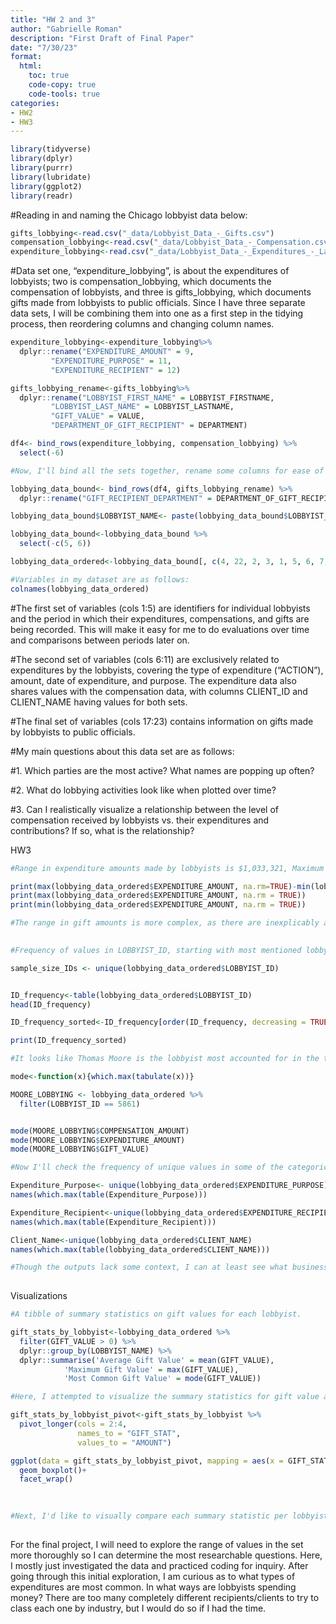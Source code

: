 ```yaml
---
title: "HW 2 and 3"
author: "Gabrielle Roman"
description: "First Draft of Final Paper" 
date: "7/30/23" 
format:
  html:
    toc: true
    code-copy: true
    code-tools: true
categories: 
- HW2
- HW3
---
```


```r
library(tidyverse)
library(dplyr)
library(purrr)
library(lubridate)
library(ggplot2)
library(readr)

```

#Reading in and naming the Chicago lobbyist data below:

```r
gifts_lobbying<-read.csv("_data/Lobbyist_Data_-_Gifts.csv") 
compensation_lobbying<-read.csv("_data/Lobbyist_Data_-_Compensation.csv")
expenditure_lobbying<-read.csv("_data/Lobbyist_Data_-_Expenditures_-_Large.csv")
```

#Data set one, "expenditure_lobbying", is about the expenditures of lobbyists; two is compensation_lobbying, which documents the compensation of lobbyists, and three is gifts_lobbying, which documents gifts made from lobbyists to public officials. Since I have three separate data sets, I will be combining them into one as a first step in the tidying process, then reordering columns and changing column names.

```r
expenditure_lobbying<-expenditure_lobbying%>% 
  dplyr::rename("EXPENDITURE_AMOUNT" = 9,
         "EXPENDITURE_PURPOSE" = 11,
         "EXPENDITURE_RECIPIENT" = 12)

gifts_lobbying_rename<-gifts_lobbying%>% 
  dplyr::rename("LOBBYIST_FIRST_NAME" = LOBBYIST_FIRSTNAME,
         "LOBBYIST_LAST_NAME" = LOBBYIST_LASTNAME,
         "GIFT_VALUE" = VALUE,
         "DEPARTMENT_OF_GIFT_RECIPIENT" = DEPARTMENT)

df4<- bind_rows(expenditure_lobbying, compensation_lobbying) %>% 
  select(-6)

#Now, I'll bind all the sets together, rename some columns for ease of interpretation, and then reorder the columns.

lobbying_data_bound<- bind_rows(df4, gifts_lobbying_rename) %>% 
  dplyr::rename("GIFT_RECIPIENT_DEPARTMENT" = DEPARTMENT_OF_GIFT_RECIPIENT)

lobbying_data_bound$LOBBYIST_NAME<- paste(lobbying_data_bound$LOBBYIST_FIRST_NAME, lobbying_data_bound$LOBBYIST_LAST_NAME, sep = " ")

lobbying_data_bound<-lobbying_data_bound %>% 
  select(-c(5, 6))

lobbying_data_ordered<-lobbying_data_bound[, c(4, 22, 2, 3, 1, 5, 6, 7, 8, 9, 10, 11, 13, 14, 15, 16, 17, 18, 19, 20, 21, 12)]

#Variables in my dataset are as follows:
colnames(lobbying_data_ordered)

```

#The first set of variables (cols 1:5) are identifiers for individual lobbyists and the period in which their expenditures, compensations, and gifts are being recorded. This will make it easy for me to do evaluations over time and comparisons between periods later on.

#The second set of variables (cols 6:11) are exclusively related to expenditures by the lobbyists, covering the type of expenditure ("ACTION"), amount, date of expenditure, and purpose. The expenditure data also shares values with the compensation data, with columns CLIENT_ID and CLIENT_NAME having values for both sets.

#The final set of variables (cols 17:23) contains information on gifts made by lobbyists to public officials.

#My main questions about this data set are as follows:

#1. Which parties are the most active? What names are popping up often?

#2. What do lobbying activities look like when plotted over time?

#3. Can I realistically visualize a relationship between the level of compensation received by lobbyists vs. their expenditures and contributions? If so, what is the relationship?

HW3

```r
#Range in expenditure amounts made by lobbyists is $1,033,321, Maximum is #1,033,571, and Minimum is $250.

print(max(lobbying_data_ordered$EXPENDITURE_AMOUNT, na.rm=TRUE)-min(lobbying_data_ordered$EXPENDITURE_AMOUNT, na.rm=TRUE))
print(max(lobbying_data_ordered$EXPENDITURE_AMOUNT, na.rm = TRUE))
print(min(lobbying_data_ordered$EXPENDITURE_AMOUNT, na.rm = TRUE))

#The range in gift amounts is more complex, as there are inexplicably a bunch of gifts in the data frame that are valued at "None" or "0", but I don't want to delete at this stage since there is some anecdotal context suggested by the recipient value. How do I exclude the 0 values from my range analysis?
      

#Frequency of values in LOBBYIST_ID, starting with most mentioned lobbyist:

sample_size_IDs <- unique(lobbying_data_ordered$LOBBYIST_ID)


ID_frequency<-table(lobbying_data_ordered$LOBBYIST_ID)
head(ID_frequency)

ID_frequency_sorted<-ID_frequency[order(ID_frequency, decreasing = TRUE)]

print(ID_frequency_sorted)

#It looks like Thomas Moore is the lobbyist most accounted for in the three lobbying activity data sets at 1694 mentions. Now I'll check the mode of each type of activity he's done.

mode<-function(x){which.max(tabulate(x))}

MOORE_LOBBYING <- lobbying_data_ordered %>% 
  filter(LOBBYIST_ID == 5861)


mode(MOORE_LOBBYING$COMPENSATION_AMOUNT)
mode(MOORE_LOBBYING$EXPENDITURE_AMOUNT)
mode(MOORE_LOBBYING$GIFT_VALUE)

#Now I'll check the frequency of unique values in some of the categorical variables from expenditures: expenditure purpose, expenditure recipient, and client name.

Expenditure_Purpose<- unique(lobbying_data_ordered$EXPENDITURE_PURPOSE)
names(which.max(table(Expenditure_Purpose)))

Expenditure_Recipient<-unique(lobbying_data_ordered$EXPENDITURE_RECIPIENT)
names(which.max(table(Expenditure_Recipient)))

Client_Name<-unique(lobbying_data_ordered$CLIENT_NAME)
names(which.max(table(lobbying_data_ordered$CLIENT_NAME)))

#Though the outputs lack some context, I can at least see what businesses and parties are the most active.
 

```

Visualizations

```r
#A tibble of summary statistics on gift values for each lobbyist.

gift_stats_by_lobbyist<-lobbying_data_ordered %>% 
  filter(GIFT_VALUE > 0) %>%
  dplyr::group_by(LOBBYIST_NAME) %>% 
  dplyr::summarise('Average Gift Value' = mean(GIFT_VALUE),
            'Maximum Gift Value' = max(GIFT_VALUE),
            'Most Common Gift Value' = mode(GIFT_VALUE)) 

#Here, I attempted to visualize the summary statistics for gift value and facet wrap by lobbyist, but I'm having trouble mapping appropriately and unsure if I have the right variables at work.

gift_stats_by_lobbyist_pivot<-gift_stats_by_lobbyist %>% 
  pivot_longer(cols = 2:4,
               names_to = "GIFT_STAT",
               values_to = "AMOUNT")

ggplot(data = gift_stats_by_lobbyist_pivot, mapping = aes(x = GIFT_STAT, y = AMOUNT))+
  geom_boxplot()+
  facet_wrap()
  
  

#Next, I'd like to visually compare each summary statistic per lobbyist to the mean of that summary statistic for all lobbyists. After that code is done successfully, it should be easier to apply the same principles to the other lobbying activities for the final paper analysis.
  


```

For the final project, I will need to explore the range of values in the set more thoroughly so I can determine the most researchable questions. Here, I mostly just investigated the data and practiced coding for inquiry. After going through this initial exploration, I am curious as to what types of expenditures are most common. In what ways are lobbyists spending money? There are too many completely different recipients/clients to try to class each one by industry, but I would do so if I had the time.
